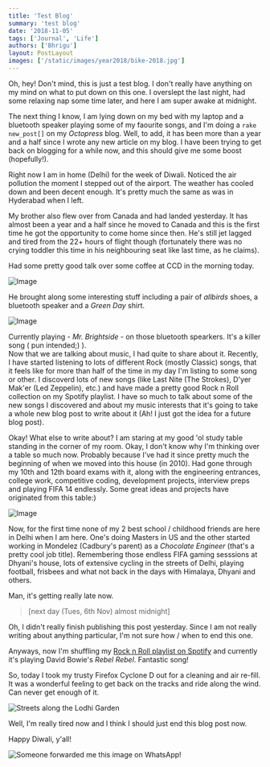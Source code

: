 ```yaml
---
title: 'Test Blog'
summary: 'test blog'
date: '2018-11-05'
tags: ['Journal', 'Life']
authors: ['Bhrigu']
layout: PostLayout
images: ['/static/images/year2018/bike-2018.jpg']
---
```


Oh, hey! Don't mind, this is just a test blog. I don't really have anything on my mind on what to put down on this one. I overslept the last night, had some relaxing nap some time later, and here I am super awake at midnight.  


The next thing I know, I am lying down on my bed with my laptop and a bluetooth speaker playing some of my faourite songs, and I'm doing a `rake new_post[]` on my *Octopress* blog. Well, to add, it has been more than a year and a half since I wrote any new article on my blog. I have been trying to get back on blogging for a while now, and this should give me some boost (hopefully!).

Right now I am in home (Delhi) for the week of Diwali. Noticed the air pollution the moment I stepped out of the airport. The weather has cooled down and been decent enough. It's pretty much the same as was in Hyderabad when I left.  


My brother also flew over from Canada and had landed yesterday. It has  almost been a year and a half since he moved to Canada and this is the first time he got the opportunity to come home since then. He's still jet lagged and tired from the 22+ hours of flight though (fortunately there was no crying toddler this time in his neighbouring seat like last time, as he claims).

Had some pretty good talk over some coffee at CCD in the morning today. 

![Image](/static/images/testblog/ccd.jpg)


He brought along some interesting stuff including a pair of *allbirds* shoes, a bluetooth speaker and a *Green Day* shirt.


![Image](/static/images/testblog/tshirt.jpg)


Currently playing - *Mr. Brightside* - on those bluetooth spearkers. It's a killer song ( pun intended;) ).  
Now that we are talking about music, I had quite to share about it. Recently, I have started listening to lots of different Rock (mostly Classic) songs, that it feels like for more than half of the time in my day I'm listing to some song or other. I discoverd lots of new songs (like Last Nite (The Strokes), D'yer Mak'er (Led Zeppelin), etc.) and have made a pretty good Rock n Roll collection on my Spotify playlist.
I have so much to talk about some of the new songs I discovered and about my music interests that it's going to take a whole new blog post to write about it (Ah! I just got the idea for a future blog post).


Okay! What else to write about? I am staring at my good 'ol study table standing in the corner of my room. Okay, I don't know why I'm thinking over a table so much now. Probably because I've had it since pretty much the beginning of when we moved into this house (in 2010). Had gone through my 10th and 12th board exams with it, along with the engineering entrances, college work, competitive coding, development projects, interview preps and playing FIFA 14 endlessly. Some great ideas and projects have originated from this table:) 

![Image](/static/images/testblog/table.jpg)


Now, for the first time none of my 2 best school / childhood friends are here in Delhi when I am here. One's doing Masters in US and the other started working in Mondelez (Cadbury's parent) as a *Chocolate Engineer* (that's a pretty cool job title).  Remembering those endless FIFA gaming sesssions at Dhyani's house, lots of extensive cycling in the streets of Delhi, playing football, frisbees and what not back in the days with Himalaya, Dhyani and others. 

Man, it's getting really late now.


> [next day (Tues, 6th Nov) almost midnight]

Oh, I didn't really finish publishing this post yesterday. Since I am not really writing about anything particular, I'm not sure how / when to end this one.  

Anyways, now I'm shuffling my [Rock n Roll playlist on Spotify](https://open.spotify.com/user/22lwls5bnkxt55mldsdzy7ewy/playlist/6BFsxdsXJ0e8OnFJrzNC52?si=qhED8gK0RgKjnamNk3tbXg) and currently it's playing David Bowie's *Rebel Rebel*. Fantastic song!


So, today I took my trusty Firefox Cyclone D out for a cleaning and air re-fill. It was a wonderful feeling to get back on the tracks and ride along the wind. Can never get enough of it.

![Streets along the Lodhi Garden](/static/images/testblog/cycle.jpg)


Well, I'm really tired now and I think I should just end this blog post now.

Happy Diwali, y'all!


![Someone forwarded me this image on WhatsApp!](/static/images/testblog/diwali.jpg)

